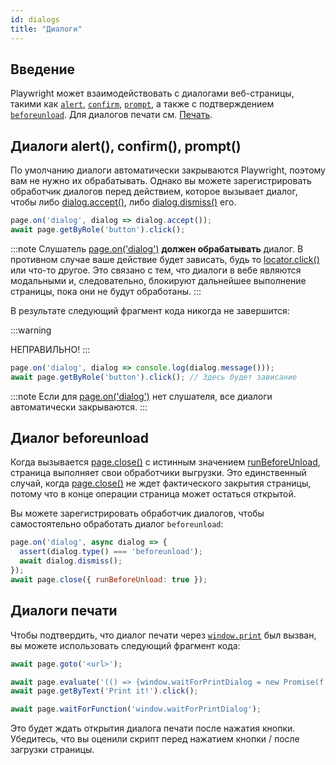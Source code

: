 ```yaml
---
id: dialogs
title: "Диалоги"
---
```


## Введение

Playwright может взаимодействовать с диалогами веб-страницы, такими как [`alert`](https://developer.mozilla.org/en-US/docs/Web/API/Window/alert), [`confirm`](https://developer.mozilla.org/en-US/docs/Web/API/Window/confirm), [`prompt`](https://developer.mozilla.org/en-US/docs/Web/API/Window/prompt), а также с подтверждением [`beforeunload`](https://developer.mozilla.org/en-US/docs/Web/API/Window/beforeunload_event). Для диалогов печати см. [Печать](#print-dialogs).

## Диалоги alert(), confirm(), prompt()

По умолчанию диалоги автоматически закрываются Playwright, поэтому вам не нужно их обрабатывать. Однако вы можете зарегистрировать обработчик диалогов перед действием, которое вызывает диалог, чтобы либо [dialog.accept()](/api/class-dialog.mdx#dialog-accept), либо [dialog.dismiss()](/api/class-dialog.mdx#dialog-dismiss) его.

```js
page.on('dialog', dialog => dialog.accept());
await page.getByRole('button').click();
```

:::note
Слушатель [page.on('dialog')](/api/class-page.mdx#page-event-dialog) **должен обрабатывать** диалог. В противном случае ваше действие будет зависать, будь то [locator.click()](/api/class-locator.mdx#locator-click) или что-то другое. Это связано с тем, что диалоги в вебе являются модальными и, следовательно, блокируют дальнейшее выполнение страницы, пока они не будут обработаны.
:::

В результате следующий фрагмент кода никогда не завершится:

:::warning

НЕПРАВИЛЬНО!
:::

```js
page.on('dialog', dialog => console.log(dialog.message()));
await page.getByRole('button').click(); // Здесь будет зависание
```

:::note
Если для [page.on('dialog')](/api/class-page.mdx#page-event-dialog) нет слушателя, все диалоги автоматически закрываются.
:::

## Диалог beforeunload

Когда вызывается [page.close()](/api/class-page.mdx#page-close) с истинным значением [runBeforeUnload](/api/class-page.mdx#page-close-option-run-before-unload), страница выполняет свои обработчики выгрузки. Это единственный случай, когда [page.close()](/api/class-page.mdx#page-close) не ждет фактического закрытия страницы, потому что в конце операции страница может остаться открытой.

Вы можете зарегистрировать обработчик диалогов, чтобы самостоятельно обработать диалог `beforeunload`:

```js
page.on('dialog', async dialog => {
  assert(dialog.type() === 'beforeunload');
  await dialog.dismiss();
});
await page.close({ runBeforeUnload: true });
```

## Диалоги печати

Чтобы подтвердить, что диалог печати через [`window.print`](https://developer.mozilla.org/en-US/docs/Web/API/Window/print) был вызван, вы можете использовать следующий фрагмент кода:

```js
await page.goto('<url>');

await page.evaluate('(() => {window.waitForPrintDialog = new Promise(f => window.print = f);})()');
await page.getByText('Print it!').click();

await page.waitForFunction('window.waitForPrintDialog');
```

Это будет ждать открытия диалога печати после нажатия кнопки. Убедитесь, что вы оценили скрипт перед нажатием кнопки / после загрузки страницы.